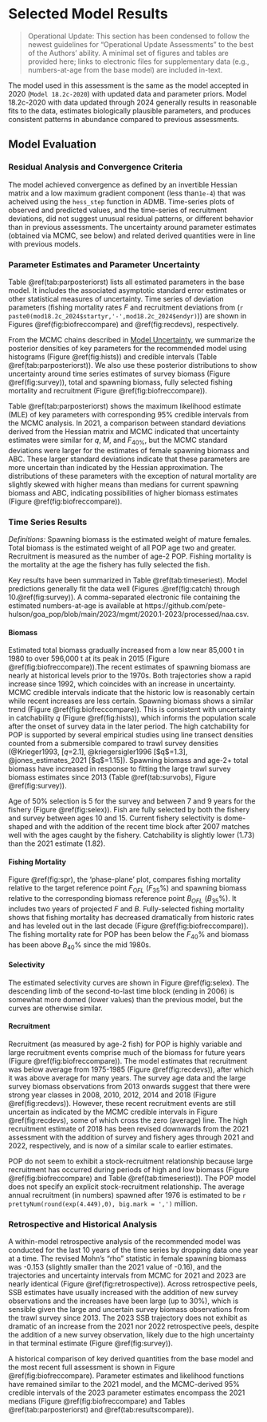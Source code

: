 # Selected Model Results

> Operational Update: This section has been condensed to follow the newest guidelines for "Operational Update Assessments" to the best of the Authors' ability. A minimal set of figures and tables are provided here; links to electronic files for supplementary data (e.g., numbers-at-age from the base model) are included in-text.

The model used in this assessment is the same as the model accepted in 2020 (`Model 18.2c-2020`) with updated data and parameter priors. Model 18.2c-2020 with data updated through 2024 generally results in reasonable fits to the data, estimates biologically plausible parameters, and produces consistent patterns in abundance compared to previous assessments. 

## Model Evaluation

### Residual Analysis and Convergence Criteria

The model achieved convergence as defined by an invertible Hessian matrix and a low maximum gradient component (less than`1e-4`) that was acheived using the `hess_step` function in ADMB. Time-series plots of observed and predicted values, and the time-series of recruitment deviations, did not suggest unusual residual patterns, or different behavior than in previous assessments. The uncertainty around parameter estimates (obtained via MCMC, see below) and related derived quantities were in line with previous models.

### Parameter Estimates and Parameter Uncertainty 

Table \@ref(tab:parposteriorst) lists all estimated parameters in the base model. It includes the associated asymptotic standard error estimates or other statistical measures of uncertainty.  Time series of deviation parameters (fishing mortality rates $F$ and recruitment deviations from (`r paste0(mod18.2c_2024$startyr,'-',mod18.2c_2024$endyr)`)) are shown in Figures \@ref(fig:biofreccompare) and \@ref(fig:recdevs), respectively.
 
From the MCMC chains described in [Model Uncertainty](#modeluncertainty), we summarize the posterior densities of key parameters for the recommended model using histograms (Figure \@ref(fig:hists)) and credible intervals (Table \@ref(tab:parposteriorst)). We also use these posterior distributions to show uncertainty around time series estimates of survey biomass (Figure \@ref(fig:survey)), total and spawning biomass, fully selected fishing mortality and recruitment (Figure \@ref(fig:biofreccompare)).

Table \@ref(tab:parposteriorst) shows the maximum likelihood estimate (MLE) of key parameters with corresponding 95% credible intervals from the MCMC analysis. In 2021, a comparison between standard deviations derived from the Hessian matrix and MCMC indicated that uncertainty estimates were similar for $q$, $M$, and $F_{40\%}$, but the MCMC standard deviations were larger for the estimates of female spawning biomass and ABC. These larger standard deviations indicate that these parameters are more uncertain than indicated by the Hessian approximation. The distributions of these parameters with the exception of natural mortality are slightly skewed with higher means than medians for current spawning biomass and ABC, indicating possibilities of higher biomass estimates (Figure \@ref(fig:biofreccompare)). 

### Time Series Results
*Definitions:* Spawning biomass is the estimated weight of mature females. Total biomass is the estimated weight of all POP age two and greater. Recruitment is measured as the number of age-2 POP. Fishing mortality is the mortality at the age the fishery has fully selected the fish. 

Key results have been summarized in Table  \@ref(tab:timeseriest). Model predictions generally fit the data well (Figures .\@ref(fig:catch) through 10.\@ref(fig:survey)). A comma-separated electronic file containing the estimated numbers-at-age is available at https://github.com/pete-hulson/goa_pop/blob/main/2023/mgmt/2020.1-2023/processed/naa.csv.

#### Biomass

Estimated total biomass gradually increased from a low near 85,000 t in 1980 to over 596,000 t at its peak in 2015 (Figure \@ref(fig:biofreccompare)).The recent estimates of spawning biomass are nearly at historical levels prior to the 1970s. Both trajectories show a rapid increase since 1992, which coincides with an increase in uncertainty.  MCMC credible intervals indicate that the historic low is reasonably certain while recent increases are less certain. Spawning biomass shows a similar trend (Figure \@ref(fig:biofreccompare)). This is consistent with uncertainty in catchability $q$ (Figure \@ref(fig:hists)), which informs the population scale after the onset of survey data in the later period. The high catchability for POP is supported by several empirical studies using line transect densities counted from a submersible compared to trawl survey densities (@Krieger1993, [$q$=2.1], @kriegersigler1996 [$q$=1.3], @jones_estimates_2021 [$q$=1.15]). Spawning biomass and age-2+ total biomass have increased in response to fitting the large trawl survey biomass estimates since 2013 (Table \@ref(tab:survobs), Figure \@ref(fig:survey)).

Age of 50% selection is 5 for the survey and between 7 and 9 years for the fishery (Figure \@ref(fig:selex)). Fish are fully selected by both the fishery and survey between ages 10 and 15. Current fishery selectivity is dome-shaped and with the addition of the recent time block after 2007 matches well with the ages caught by the fishery. Catchability is slightly lower (1.73) than the 2021 estimate (1.82). 


#### Fishing Mortality
Figure \@ref(fig:spr), the 'phase-plane' plot, compares fishing mortality relative to the target reference point $F_{OFL}$ ($F_{35}$%) and spawning biomass relative to the corresponding biomass reference point  $B_{OFL}$ ($B_{35}$%). It includes two years of projected $F$ and $B$. Fully-selected fishing mortality shows that fishing mortality has decreased dramatically from historic rates and has leveled out in the last decade (Figure \@ref(fig:biofreccompare)). The fishing mortality rate for POP has been below the $F_{40}$% and biomass has been above $B_{40}$% since the mid 1980s.

#### Selectivity
The estimated selectivity curves are shown in Figure \@ref(fig:selex). The descending limb of the second-to-last time block (ending in 2006) is somewhat more domed (lower values) than the previous model, but the curves are otherwise similar.

#### Recruitment

Recruitment (as measured by age-2 fish) for POP is highly variable and large recruitment events comprise much of the biomass for future years (Figure \@ref(fig:biofreccompare)). The model estimates that recruitment was below average from 1975-1985 (Figure \@ref(fig:recdevs)), after which it was above average for many years. The survey age data and the large survey biomass observations from 2013 onwards suggest that there were strong year classes in 2008, 2010, 2012, 2014 and 2018 (Figure \@ref(fig:recdevs)). However, these recent recruitment events are still uncertain as indicated by the MCMC credible intervals in Figure \@ref(fig:recdevs), some of which cross the zero (average) line. The high recruitment estimate of 2018 has been revised downwards from the 2021 assessment with the addition of survey and fishery ages through 2021 and 2022, respectively, and is now of a similar scale to earlier estimates.

POP do not seem to exhibit a stock-recruitment relationship because large recruitment has occurred during periods of high and low biomass (Figure \@ref(fig:biofreccompare) and Table \@ref(tab:timeseriest)). The POP model does not specify an explicit stock-recruitment relationship. The average annual recruitment (in numbers) spawned after 1976 is estimated to be `r prettyNum(round(exp(4.449),0), big.mark = ',')` million.

### Retrospective and Historical Analysis

A within-model retrospective analysis of the recommended model was conducted for the last 10 years of the time series by dropping data one year at a time. The revised Mohn’s “rho” statistic in female spawning biomass was -0.153 (slightly smaller than the 2021 value of -0.16), and the trajectories and uncertainty intervals from MCMC for 2021 and 2023 are nearly identical (Figure \@ref(fig:retrospective)). Across retrospective peels, SSB estimates have usually increased with the addition of new survey observations and the increases have been large (up to 30%), which is sensible given the large and uncertain survey biomass observations from the trawl survey since 2013. The 2023 SSB trajectory does not exhibit as dramatic of an increase from the 2021 nor 2022 retrospective peels, despite the addition of a new survey observation, likely due to the high uncertainty in that terminal estimate (Figure \@ref(fig:survey)).

A historical comparison of key derived quantities from the base model and the most recent full assessment is shown in Figure \@ref(fig:biofreccompare).  Parameter estimates and likelihood functions have remained similar to the 2021 model, and the MCMC-derived 95% credible intervals of the 2023 parameter estimates encompass the 2021 medians (Figure \@ref(fig:biofreccompare) and Tables \@ref(tab:parposteriorst) and \@ref(tab:resultscompare)).




